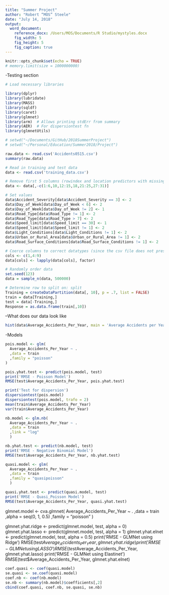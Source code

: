 ```yaml
---
title: "Summer Project"
author: "Robert “MOS” Steele"
date: "July 14, 2018"
output: 
  word_document:
    reference_docx: /Users/MOS/Documents/R Studio/mystyles.docx
    fig_width: 5
    fig_height: 5
    fig_caption: true
---
```


```r
knitr::opts_chunk$set(echo = TRUE)
# memory.limit(size = 1000000000)
```

-Testing section

```r
# Load necessary libraries

library(dplyr)
library(lubridate)
library(MASS)
library(sqldf)
library(caret)
library(glmnet)
library(arm)  # Allows printing stdErr from summary
library(AER)  # For dispersiontest fn
library(glmnetUtils)

# setwd("~/Documents/GitHub/2018SummerProject")
# setwd("~/Personal/Education/Summer2018/Project")
```

```r
raw.data <- read.csv('Accidents0515.csv')
summary(raw.data)
```

```r
# Read in training and test data
data <- read.csv('training_data.csv')
```

```r
# Remove first 5 columns (rowindex and location predictors with missing values)
data <- data[,-c(1:6,10,12:15,18,21:25,27:31)]

# Set values
data$Accident_Severity[data$Accident_Severity == 3] <- 2
data$Day_of_Week[data$Day_of_Week < 6] <- 2
data$Day_of_Week[data$Day_of_Week != 2] <- 1
data$Road_Type[data$Road_Type != 1] <- 2
data$Road_Type[data$Road_Type > 7] <- 2
data$Speed_limit[data$Speed_limit == 30] <- 1
data$Speed_limit[data$Speed_limit != 1] <- 2
data$Light_Conditions[data$Light_Conditions != 1] <- 2
data$Urban_or_Rural_Area[data$Urban_or_Rural_Area != 1] <- 2
data$Road_Surface_Conditions[data$Road_Surface_Conditions != 1] <- 2

# Coerce columns to correct datatypes (since the csv file does not preserve the datatypes)
cols <- c(1,4:9)
data[cols] <- lapply(data[cols], factor)
```

```r
# Randomly order data
set.seed(123)
data = sample_n(data, 500000)

# Determine row to split on: split
Training = createDataPartition(data[, 10], p = .7, list = FALSE)
train = data[Training,]
test = data[-Training,]
Response = as.data.frame(train[,10])
```

--What does our data look like

```r
hist(data$Average_Accidents_Per_Year, main = 'Average Accidents per Year', xlab = '')
```

-Models

```r
pois.model <- glm(
  Average_Accidents_Per_Year ~ .
  ,data = train
  ,family = "poisson"
)

pois.yhat.test <- predict(pois.model, test)
print('RMSE - Poisson Model')
RMSE(test$Average_Accidents_Per_Year, pois.yhat.test)
```

```r
print('Test for dispersion')
dispersiontest(pois.model)
dispersiontest(pois.model, trafo = 2)
mean(train$Average_Accidents_Per_Year)
var(train$Average_Accidents_Per_Year)
```

```r
nb.model <- glm.nb(
  Average_Accidents_Per_Year ~ .
  ,data = train
  ,link = "log"
  )

nb.yhat.test <- predict(nb.model, test)
print('RMSE - Negative Binomial Model')
RMSE(test$Average_Accidents_Per_Year, nb.yhat.test)
```
```r
quasi.model <- glm(
  Average_Accidents_Per_Year ~ .
  ,data = train
  ,family = "quasipoisson"
  )

quasi.yhat.test <- predict(quasi.model, test)
print('RMSE - Quasi_Poisson Model')
RMSE(test$Average_Accidents_Per_Year, quasi.yhat.test)
```

glmnet.model <- cva.glmnet(
  Average_Accidents_Per_Year ~ .
  ,data = train
  ,alpha = seq(0, 1, 0.5)
  ,family = "poisson"
  )

glmnet.yhat.ridge <- predict(glmnet.model, test, alpha = 0)
glmnet.yhat.lasso <- predict(glmnet.model, test, alpha = 1)
glmnet.yhat.elnet <- predict(glmnet.model, test, alpha = 0.5)
print('RMSE - GLMNet using Ridge')
RMSE(test$Average_Accidents_Per_Year, glmnet.yhat.ridge)
print('RMSE - GLMNet using LASSO')
RMSE(test$Average_Accidents_Per_Year, glmnet.yhat.lasso)
print('RMSE - GLMNet using Elastinet')
RMSE(test$Average_Accidents_Per_Year, glmnet.yhat.elnet)

```r
coef.quasi <- coef(quasi.model)
se.quasi <- se.coef(quasi.model)
coef.nb <- coef(nb.model)
se.nb <- summary(nb.model)$coefficients[,2]
cbind(coef.quasi, coef.nb, se.quasi, se.nb)
```

